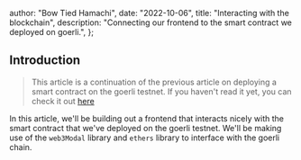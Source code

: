 
  author: "Bow Tied Hamachi",
  date: "2022-10-06",
  title: "Interacting with the blockchain",
  description:
    "Connecting our frontend to the smart contract we deployed on goerli.",
};


## Introduction

> This article is a continuation of the previous article on deploying a smart contract on the goerli testnet. If you haven't read it yet, you can check it out [here](https://www.bowtiedhamachi.com/articles/my-first-solidity-contract)

In this article, we'll be building out a frontend that interacts nicely with the smart contract that we've deployed on the goerli testnet. We'll be making use of the `web3Modal` library and `ethers` library to interface with the goerli chain.
